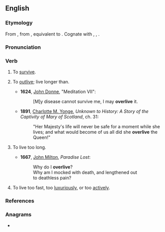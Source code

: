 ==English==

===Etymology===
From {{inh|en|enm|overliven}}, from {{inh|en|ang|oferlibban||to survive}}, equivalent to {{prefix|en|over|live}}. Cognate with {{cog|nl|overleven||to survive}}, {{cog|de|überleben||to survive, outlive}}, {{cog|sv|överleva||to survive, outlive, outlast}}.

===Pronunciation===
{{rfp|en}}

===Verb===
{{en-verb|overliv}}

# {{lb|en|transitive}} To [[survive]].
# {{lb|en|transitive}} To [[outlive]]; live longer than.
#* '''1624''', [[w:John Donne|John Donne]], "Meditation VII":
#*: [M]y disease cannot survive me, I may '''overlive''' it.
#* '''1891''', [[w:Charlotte M. Yonge|Charlotte M. Yonge]], ''Unknown to History: A Story of the Captivity of Mary of Scotland'', ch. 31:
#*: "Her Majesty's life will never be safe for a moment while she lives; and what would become of us all did she '''overlive''' the Queen!"
# {{lb|en|intransitive}} To live too long.
#* '''1667''', [[w:John Milton|John Milton]], ''Paradise Lost'':
#*: Why do I '''overlive'''?
#*: Why am I mocked with death, and lengthened out
#*: to deathless pain?
# {{lb|en|intransitive}} To live too fast, too [[luxurious]]ly, or too [[active]]ly.

===References===
{{Webster 1913}}

===Anagrams===
* {{anagrams|en|a=eeilorvv|overveil}}